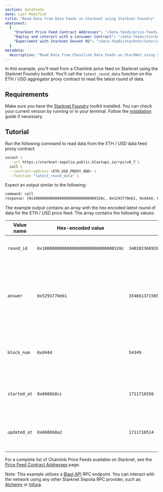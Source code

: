 ```yaml
---
section: dataFeeds
date: Last Modified
title: "Read Data from Data Feeds on Starknet using Starknet Foundry"
whatsnext:
  {
    "Starknet Price Feed Contract Addresses": "/data-feeds/price-feeds/addresses?network=starknet",
    "Deploy and interact with a Consumer Contract": "/data-feeds/starknet/tutorials/snfoundry/consumer-contract",
    "Experiment with Starknet Devnet RS": "/data-feeds/starknet/tutorials/snfoundry/sn-devnet-rs",
  }
metadata:
  description: "Read Data from Chainlink Data Feeds on StarkNet using Starknet Foundry."
---
```



In this example, you'll read from a Chainlink price feed on Starknet using the Starknet Foundry toolkit. You'll call the `latest_round_data` function on the ETH / USD aggregator proxy contract to read the latest round of data.

## Requirements

Make sure you have the [Starknet Foundry](https://github.com/foundry-rs/starknet-foundry) toolkit installed. You can check your current version by running <CopyText text="snforge --version" code/> or <CopyText text="sncast --version" code/> in your terminal. Follow the [installation](https://github.com/foundry-rs/starknet-foundry#installation) guide if necessary.

## Tutorial

Run the following command to read data from the ETH / USD data feed proxy contract:

```bash
sncast \
  --url https://starknet-sepolia.public.blastapi.io/rpc/v0_7 \
  call \
  --contract-address <ETH_USD_PROXY_ADD> \
  --function "latest_round_data" \
```

Expect an output similar to the following:

```bash
command: call
response: [0x10000000000000000000000000000320c, 0x5293770eb1, 0xd44d, 0x6606b8cc, 0x6606b8a2]
```

The example output contains an array with the hex encoded latest round of data for the ETH / USD price feed. The array contains the following values:

| Value name   | Hex-encoded value                     | Decoded value                             | Description                                                                                                      |
| ------------ | ------------------------------------- | ----------------------------------------- | ---------------------------------------------------------------------------------------------------------------- |
| `round_id`   | `0x10000000000000000000000000000320c` | `340282366920938463463374607431768224268` | The unique identifier of the data round                                                                          |
| `answer`     | `0x5293770eb1`                        | `354661371569`                            | The actual data provided by the data feed, representing the latest price of an asset in the case of a price feed |
| `block_num`  | `0xd44d`                              | `54349`                                   | The block number at which the data was recorded on the blockchain                                                |
| `started_at` | `0x6606b8cc`                          | `1711716556`                              | The Unix timestamp indicating when the data round started                                                        |
| `updated_at` | `0x6606b8a2`                          | `1711716514`                              | The Unix timestamp indicating when the data was last updated                                                     |

For a complete list of Chainlink Price Feeds available on Starknet, see the [Price Feed Contract Addresses](/data-feeds/price-feeds/addresses?network=starknet) page.

Note: This example utilizes a [Blast API](https://blastapi.io/public-api/starknet) RPC endpoint. You can interact with the network using any other Starknet Sepolia RPC provider, such as [Alchemy](https://www.alchemy.com/starknet) or [Infura](https://www.infura.io/networks/ethereum/starknet).
